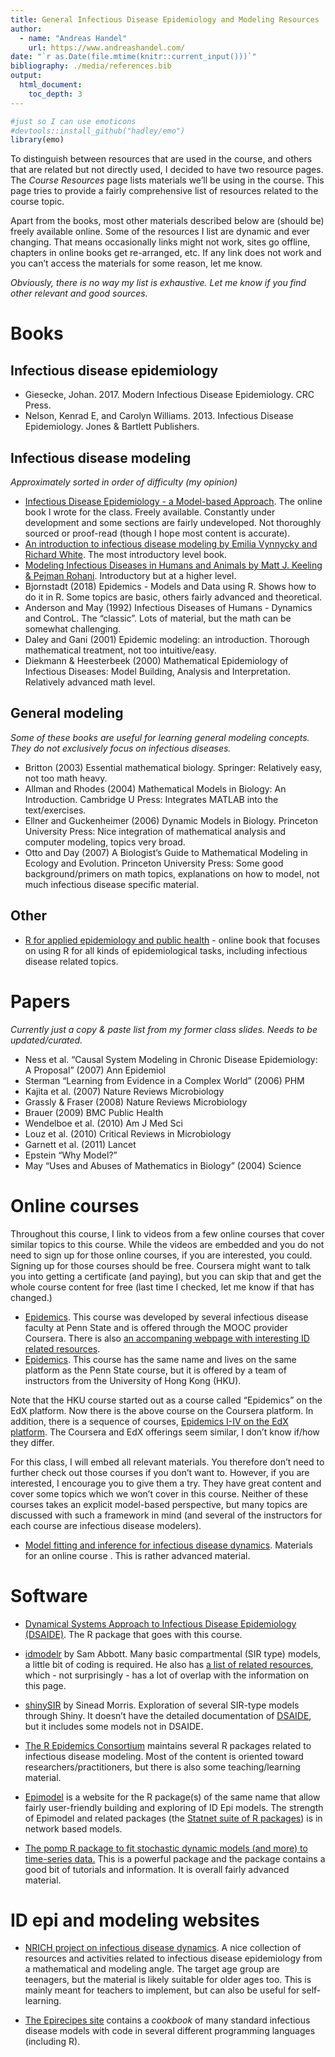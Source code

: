 ---
title: General Infectious Disease Epidemiology and Modeling Resources
author:
  - name: "Andreas Handel"
    url: https://www.andreashandel.com/
date: "`r as.Date(file.mtime(knitr::current_input()))`"
bibliography: ./media/references.bib
output: 
  html_document:
    toc_depth: 3
---


```{r, echo = FALSE}
#just so I can use emoticons
#devtools::install_github("hadley/emo")
library(emo)
```

To distinguish between resources that are used in the course, and others that are related but not directly used, I decided to have two resource pages. The _Course Resources_ page lists materials we'll be using in the course. This page tries to provide a fairly comprehensive list of resources related to the course topic.

Apart from the books, most other materials described below are (should be) freely available online. Some of the resources I list are dynamic and ever changing. That means occasionally links might not work, sites go offline, chapters in online books get re-arranged, etc. If any link does not work and you can't access the materials for some reason, let me know.

_Obviously, there is no way my list is exhaustive. Let me know if you find other relevant and good sources._


# Books

## Infectious disease epidemiology

* Giesecke, Johan. 2017. Modern Infectious Disease Epidemiology. CRC Press.
* Nelson, Kenrad E, and Carolyn Williams. 2013. Infectious Disease Epidemiology. Jones & Bartlett Publishers.


## Infectious disease modeling 

_Approximately sorted in order of difficulty (my opinion)_

* [Infectious Disease Epidemiology - a Model-based Approach](https://andreashandel.github.io/IDEMAbook/). The online book I wrote for the class. Freely available. Constantly under development and some sections are fairly undeveloped. Not thoroughly sourced or proof-read (though I hope most content is accurate).
* [An introduction to infectious disease modeling by Emilia Vynnycky and Richard White](http://www.anintroductiontoinfectiousdiseasemodelling.com/). The most introductory level book.
* [Modeling Infectious Diseases in Humans and Animals by Matt J. Keeling & Pejman Rohani](http://www.modelinginfectiousdiseases.org/). Introductory but at a higher level.  
* Bjornstadt (2018) Epidemics - Models and Data using R. Shows how to do it in R. Some topics are basic, others fairly advanced and theoretical.
* Anderson and May (1992) Infectious Diseases of Humans - Dynamics and ControL. The "classic". Lots of material, but the math can be somewhat challenging. 
* Daley and Gani (2001) Epidemic modeling: an introduction. Thorough mathematical treatment, not too intuitive/easy.
* Diekmann & Heesterbeek (2000) Mathematical Epidemiology of Infectious Diseases: Model Building, Analysis and Interpretation. Relatively advanced math level.


## General modeling

_Some of these books are useful for learning general modeling concepts. They do not exclusively focus on infectious diseases._

* Britton (2003) Essential mathematical biology. Springer: Relatively easy, not too math heavy.
* Allman and Rhodes (2004) Mathematical Models in Biology: An Introduction. Cambridge U Press: Integrates MATLAB into the text/exercises.
* Ellner and Guckenheimer (2006) Dynamic Models in Biology. Princeton University Press: Nice integration of mathematical analysis and computer modeling, topics very broad.
* Otto and Day (2007) A Biologist's Guide to Mathematical Modeling in Ecology and Evolution. Princeton University Press: Some good background/primers on
math topics, explanations on how to model, not much infectious disease specific material.

## Other

* [R for applied epidemiology and public health](https://epirhandbook.com/) - online book that focuses on using R for all kinds of epidemiological tasks, including infectious disease related topics.

# Papers

_Currently just a copy & paste list from my former class slides. Needs to be updated/curated._

* Ness et al. “Causal System Modeling in Chronic Disease Epidemiology: A Proposal” (2007) Ann Epidemiol
* Sterman “Learning from Evidence in a Complex World” (2006) PHM
* Kajita et al. (2007) Nature Reviews Microbiology
* Grassly & Fraser (2008) Nature Reviews Microbiology
* Brauer (2009) BMC Public Health
* Wendelboe et al. (2010) Am J Med Sci
* Louz et al. (2010) Critical Reviews in Microbiology
* Garnett et al. (2011) Lancet
* Epstein “Why Model?”
* May “Uses and Abuses of Mathematics in Biology” (2004) Science


# Online courses

Throughout this course, I link to videos from a few online courses that cover similar topics to this course. While the videos are embedded and you do not need to sign up for those online courses, if you are interested, you could. Signing up for those courses should be free. Coursera might want to talk you into getting a certificate (and paying), but you can skip that and get the whole course content for free (last time I checked, let me know if that has changed.)

* [Epidemics](https://www.coursera.org/learn/epidemics). This course was developed by several infectious disease faculty at Penn State and is offered through the MOOC provider Coursera. There is also [an accompaning webpage with interesting ID related resources](http://epidemics.psu.edu/).
* [Epidemics](https://www.coursera.org/learn/hkuepidemics/). This course has the same name and lives on the same platform as the Penn State course, but it is offered by a team of instructors from the University of Hong Kong (HKU).

Note that the HKU course started out as a course called "Epidemics" on the EdX platform. Now there is the above course on the Coursera platform. In addition, there is a sequence of courses, [Epidemics I-IV on the EdX platform](https://www.edx.org/search?q=epidemics). The Coursera and EdX offerings seem similar, I don't know if/how they differ.

For this class, I will embed all relevant materials. You therefore don't need to further check out those courses if you don't want to. However, if you are interested, I encourage you to give them a try. They have great content and cover some topics which we won't cover in this course. Neither of these courses takes an explicit model-based perspective, but many topics are discussed with such a framework in mind (and several of the instructors for each course are infectious disease modelers).

* [Model fitting and inference for infectious disease dynamics](http://sbfnk.github.io/mfiidd/index.html). Materials for an online course . This is rather advanced material.




# Software

* [Dynamical Systems Approach to Infectious Disease Epidemiology (DSAIDE)](https://ahgroup.github.io/DSAIDE/). The R package that goes with this course.

* [idmodelr](https://www.samabbott.co.uk/idmodelr/) by Sam Abbott. Many basic compartmental (SIR type) models, a little bit of coding is required. He also has [a list of related resources](https://www.samabbott.co.uk/idmodelr/articles/resources.html), which - not surprisingly - has a lot of overlap with the information on this page.

* [shinySIR](https://github.com/SineadMorris/shinySIR) by Sinead Morris. Exploration of several SIR-type models through Shiny. It doesn't have the detailed documentation of [DSAIDE](https://ahgroup.github.io/DSAIDE/), but it includes some models not in DSAIDE.

*  [The R Epidemics Consortium](https://reconhub.github.io/) maintains several R packages related to infectious disease modeling. Most of the content is oriented toward researchers/practitioners, but there is also some teaching/learning material.

* [Epimodel](https://www.epimodel.org/) is a website for the R package(s) of the same name that allow fairly user-friendly building and exploring of ID Epi models. The strength of Epimodel and related packages (the [Statnet suite of R packages](http://statnet.org/)) is in network based models.

*  [The pomp R package to fit stochastic dynamic models (and more) to time-series data.](http://kingaa.github.io/pomp/) This is a powerful package and the package contains a good bit of tutorials and information. It is overall fairly advanced material.
   
   


# ID epi and modeling websites

* [NRICH project on infectious disease dynamics](https://nrich.maths.org/epidemic). A nice collection of resources and activities related to infectious disease epidemiology from a mathematical and modeling angle. The target age group are teenagers, but the material is likely suitable for older ages too. This is mainly meant for teachers to implement, but can also be useful for self-learning.

* [The Epirecipes site](http://epirecip.es/) contains a _cookbook_ of many standard infectious disease models with code in several different programming languages (including R).




